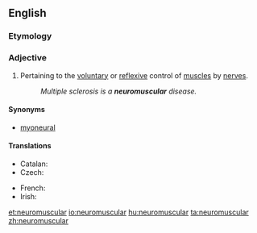 ==English==

===Etymology===
{{prefix|neuro|muscular}}

===Adjective===
{{en-adj|-}}

# Pertaining to the [[voluntary]] or [[reflex]]ive control of [[muscle]]s by [[nerve]]s.
#: ''Multiple sclerosis is a '''neuromuscular''' disease.''

====Synonyms====
* [[myoneural]]

====Translations====
{{trans-top|pertaining to the voluntary control of muscles by nerves}}
* Catalan: {{t-|ca|neuromuscular}}
* Czech: {{t-|cs|nervosvalový}}
{{trans-mid}}
* French: {{t+|fr|neuromusculaire}}
* Irish: {{t-|ga|néarmhatánach}}
{{trans-bottom}}

[[et:neuromuscular]]
[[io:neuromuscular]]
[[hu:neuromuscular]]
[[ta:neuromuscular]]
[[zh:neuromuscular]]